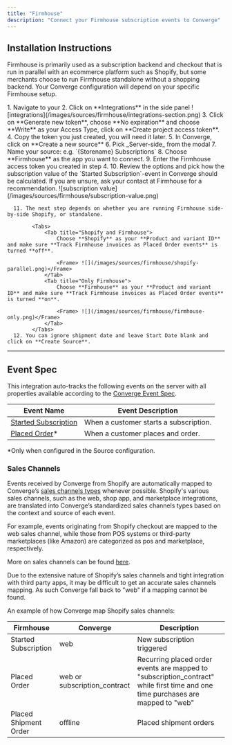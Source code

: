 ```yaml
---
title: "Firmhouse"
description: "Connect your Firmhouse subscription events to Converge"
---
```



## Installation Instructions

Firmhouse is primarily used as a subscription backend and checkout that is run in parallel with an ecommerce platform such as Shopify, but some merchants choose to run Firmhouse standalone without a shopping backend.
Your Converge configuration will depend on your specific Firmhouse setup.

  <Steps>
      <Step title="Navigate to the Firmhouse Admin Dashboard">
       1. Navigate to your <OutboundLink linkText="Firmhouse Dashboard" linkTarget="https://portal.firmhouse.com/sign_in" />
      </Step>
  <Step title="Create your API token">
      2. Click on **Integrations** in the side panel
        <Frame> ![integrations](/images/sources/firmhouse/integrations-section.png) </Frame>
      3. Click on **Generate new token**, choose **No expiration** and choose **Write** as your Access Type, click on **Create project access token**.
      4. Copy the token you just created, you will need it later.
  </Step>
  <Step title="Create a new Server-side source in Converge">
      5. In Converge, click on **Create a new source**
      6. Pick _Server-side_ from the modal
      7. Name your source: e.g. `{Storename} Subscriptions`
  </Step>
  <Step title="Connect and configure the Source">
      8. Choose **Firmhouse** as the app you want to connect.
      9. Enter the Firmhouse access token you created in step 4.
      10. Review the options and pick how the subscription value of the `Started Subscription`-event in Converge should be calculated. If you are unsure, ask your contact at Firmhouse for a recommendation.
        <Frame> ![subscription value](/images/sources/firmhouse/subscription-value.png) </Frame>
      
      11. The next step depends on whether you are running Firmhouse side-by-side Shopify, or standalone.
      
            <Tabs> 
                <Tab title="Shopify and Firmhouse"> 
                    Choose **Shopify** as your **Product and variant ID** and make sure **Track Firmhouse invoices as Placed Order events** is turned **off**.

                    <Frame> ![](/images/sources/firmhouse/shopify-parallel.png)</Frame>
                </Tab> 
                <Tab title="Only Firmhouse">
                    Choose **Firmhouse** as your **Product and variant ID** and make sure **Track Firmhouse invoices as Placed Order events** is turned **on**.

                    <Frame> ![](/images/sources/firmhouse/firmhouse-only.png)</Frame>
                </Tab>
            </Tabs>
      12. You can ignore shipment date and leave Start Date blank and click on **Create Source**.

  </Step>
  </Steps>



---

## Event Spec

This integration auto-tracks the following events on the server with all properties available according to the [Converge Event Spec](/sources/converge-spec).

| Event Name                                                          | Event Description                      |
| ------------------------------------------------------------------- | -------------------------------------- |
| [Started Subscription](/sources/converge-spec#started-subscription) | When a customer starts a subscription. |
| [Placed Order](/sources/converge-spec#started-subscription)*        | When a customer places and order.      |

*Only when configured in the Source configuration.

### Sales Channels

Events received by Converge from Shopify are automatically mapped to Converge’s [sales channels types](/sources/concepts/sales-channels) whenever possible. 
Shopify's various sales channels, such as the web, shop app, and marketplace integrations, are translated into Converge’s standardized sales channels types based on the context and source of each event. 

For example, events originating from Shopify checkout are mapped to the web sales channel, while those from POS systems or third-party marketplaces (like Amazon) are categorized as pos and marketplace, respectively.

More on sales channels can be found [here](/sources/concepts/sales-channels).

<Note> Due to the extensive nature of Shopify’s sales channels and tight integration with third party apps, it may be difficult to get an accurate sales channels mapping. As such Converge fall back to "web" if a mapping cannot be found. </Note>

An example of how Converge map Shopify sales channels:

| Firmhouse             | Converge                     | Description                                                                                                                     |
| --------------------- | ---------------------------- | ------------------------------------------------------------------------------------------------------------------------------- |
| Started Subscription  | web                          |  New subscription triggered                                                                                                                               |
| Placed Order          | web or subscription_contract | Recurring placed order events are mapped to "subscription_contract" while first time and one time purchases are mapped to "web" |
| Placed Shipment Order | offline                      | Placed shipment orders                                                                                                          |
